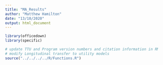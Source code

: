```yaml
---
title: "MA_Results"
author: "Matthew Hamilton"
date: "13/10/2020"
output: html_document
---
```

```r
library(officedown)
library(specific)
```
```r
# update TTU and Program version numbers and citation information in RMD files and (for version numbers) in R package
# modify Longitudinal transfer to utility models
source("../../../../R/Functions.R")
```

